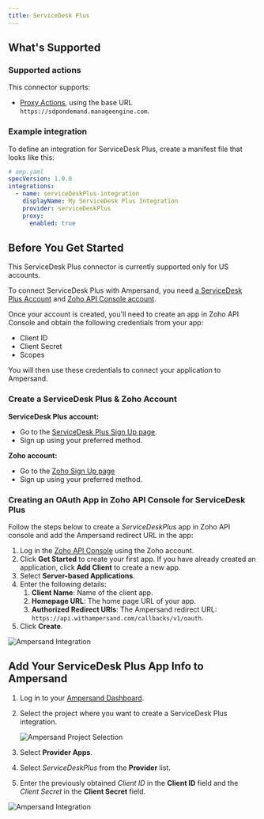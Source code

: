 ```yaml
---
title: ServiceDesk Plus
---
```

## What's Supported

### Supported actions

This connector supports:
- [Proxy Actions](/define-integrations/proxy-actions), using the base URL `https://sdpondemand.manageengine.com`.

### Example integration

To define an integration for ServiceDesk Plus, create a manifest file that looks like this:

```YAML
# amp.yaml
specVersion: 1.0.0
integrations: 
  - name: serviceDeskPlus-integration
    displayName: My ServiceDesk Plus Integration
    provider: serviceDeskPlus
    proxy:
      enabled: true
```

## Before You Get Started

<Info> This ServiceDesk Plus connector is currently supported only for US accounts.</Info>

To connect ServiceDesk Plus with Ampersand, you need [a ServiceDesk Plus Account](https://sdpondemand.manageengine.com) and [Zoho API Console account](https://api-console.zoho.com).

Once your account is created, you'll need to create an app in Zoho API Console and obtain the following credentials from your app:

- Client ID
- Client Secret
- Scopes

You will then use these credentials to connect your application to Ampersand.

### Create a ServiceDesk Plus & Zoho Account

**ServiceDesk Plus account:**

- Go to the [ServiceDesk Plus Sign Up page](https://sdpondemand.manageengine.com/Register.do).
- Sign up using your preferred method.

**Zoho account:**

- Go to the [Zoho Sign Up page](https://accounts.zoho.com/register)
- Sign up using your preferred method.

### Creating an OAuth App in Zoho API Console for ServiceDesk Plus

Follow the steps below to create a _ServiceDeskPlus_ app in Zoho API console and add the Ampersand redirect URL in the app:

1. Log in the [Zoho API Console](https://api-console.zoho.com/) using the Zoho account.
2. Click **Get Started** to create your first app. If you have already created an application, click **Add Client** to create a new app.
3. Select **Server-based Applications**.
4. Enter the following details:
   1. **Client Name**: Name of the client app.
   2. **Homepage URL**: The home page URL of your app.
   3. **Authorized Redirect URIs**: The Ampersand redirect URL: `https://api.withampersand.com/callbacks/v1/oauth`.
5. Click **Create**.

![Ampersand Integration](/images/provider-guides/zoho_OAuth.gif)

## Add Your ServiceDesk Plus App Info to Ampersand

1. Log in to your [Ampersand Dashboard](https://dashboard.withampersand.com).

2. Select the project where you want to create a ServiceDesk Plus integration.

   ![Ampersand Project Selection](/images/provider-guides/31a6a12-Ampersand.png)

3. Select **Provider Apps**.

4. Select _ServiceDeskPlus_ from the **Provider** list.

5. Enter the previously obtained _Client ID_ in the **Client ID** field and the _Client Secret_ in the **Client Secret** field.

![Ampersand Integration](/images/provider-guides/serviceDeskPlus-ampersand.gif)
 
